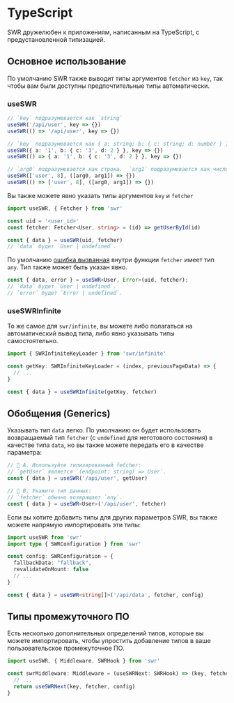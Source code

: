 # TypeScript

SWR дружелюбен к приложениям, написанным на TypeScript, с предустановленной типизацией.

## Основное использование

По умолчанию SWR также выводит типы аргументов `fetcher` из `key`, так чтобы вам были доступны предпочтительные типы автоматически.

### useSWR

```typescript
// `key` подразумевается как `string`
useSWR('/api/user', key => {})
useSWR(() => '/api/user', key => {})

// `key` подразумевается как { a: string; b: { c: string; d: number } }
useSWR({ a: '1', b: { c: '3', d: 2 } }, key => {})
useSWR(() => { a: '1', b: { c: '3', d: 2 } }, key => {})

// `arg0` подразумевается как строка.  `arg1` подразумевается как число
useSWR(['user', 8], ([arg0, arg1]) => {})
useSWR(() => ['user', 8], ([arg0, arg1]) => {})
```

Вы также можете явно указать типы аргументов `key` и `fetcher`

```typescript
import useSWR, { Fetcher } from 'swr'

const uid = '<user_id>'
const fetcher: Fetcher<User, string> = (id) => getUserById(id)

const { data } = useSWR(uid, fetcher)
// `data` будет `User | undefined`.
```

По умолчанию [ошибка вызванная](/docs/error-handling) внутри функции `fetcher` имеет тип `any`. Тип также может быть указан явно.

```typescript
const { data, error } = useSWR<User, Error>(uid, fetcher);
// `data` будет `User | undefined`.
// `error` будет `Error | undefined`.
```

### useSWRInfinite

То же самое для `swr/infinite`, вы можете либо полагаться на автоматический вывод типа, либо явно указывать типы самостоятельно.

```typescript
import { SWRInfiniteKeyLoader } from 'swr/infinite'

const getKey: SWRInfiniteKeyLoader = (index, previousPageData) => {
  // ...
}

const { data } = useSWRInfinite(getKey, fetcher)
```

## Обобщения (Generics)

Указывать тип `data` легко. По умолчанию он будет использовать возвращаемый тип `fetcher` (с `undefined` для неготового состояния) в качестве типа `data`, но вы также можете передать его в качестве параметра:

```typescript
// 🔹 A. Используйте типизированный fetcher:
// `getUser` является `(endpoint: string) => User`.
const { data } = useSWR('/api/user', getUser)

// 🔹 B. Укажите тип данных:
// `fetcher` обычно возвращает `any`.
const { data } = useSWR<User>('/api/user', fetcher)
```

Если вы хотите добавить типы для других параметров SWR, вы также можете напрямую импортировать эти типы:

```typescript
import useSWR from 'swr'
import type { SWRConfiguration } from 'swr'

const config: SWRConfiguration = {
  fallbackData: "fallback",
  revalidateOnMount: false
  // ...
}

const { data } = useSWR<string[]>('/api/data', fetcher, config)
```

## Типы промежуточного ПО

Есть несколько дополнительных определений типов, которые вы можете импортировать, чтобы упростить добавление типов в ваше пользовательское промежуточное ПО.

```typescript
import useSWR, { Middleware, SWRHook } from 'swr'

const swrMiddleware: Middleware = (useSWRNext: SWRHook) => (key, fetcher, config) => {
  // ...
  return useSWRNext(key, fetcher, config)
}
```
